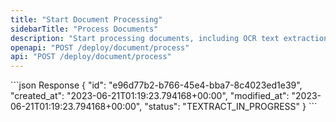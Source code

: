 ```yaml
---
title: "Start Document Processing"
sidebarTitle: "Process Documents"
description: "Start processing documents, including OCR text extraction and indexing."
openapi: "POST /deploy/document/process"
api: "POST /deploy/document/process"
---
```


<ResponseExample>
  ```json Response
{
    "id": "e96d77b2-b766-45e4-bba7-8c4023ed1e39",
    "created_at": "2023-06-21T01:19:23.794168+00:00",
    "modified_at": "2023-06-21T01:19:23.794168+00:00",
    "status": "TEXTRACT_IN_PROGRESS"
}
  ```
</ResponseExample>
